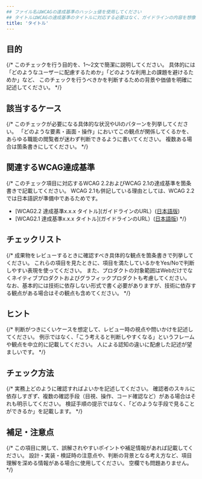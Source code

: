 ```yaml
---
## ファイル名はWCAGの達成基準のハッシュ値を使用してください
## タイトルはWCAGの達成基準のタイトルに対応する必要はなく、ガイドラインの内容を想像しやすいタイトルをつけてください
title: 'タイトル' 
---
```


## 目的

{/* 
このチェックを行う目的を、1〜2文で簡潔に説明してください。
具体的には「どのようなユーザーに配慮するためか」「どのような利用上の課題を避けるためか」など、
このチェックを行うべきかを判断するための背景や価値を明確に記述してください。
*/}

## 該当するケース

{/* 
このチェックが必要になる具体的な状況やUIのパターンを列挙してください。
「どのような要素・画面・操作」においてこの観点が関係してくるかを、あらゆる職能の閲覧者が迷わず判断できるように書いてください。
複数ある場合は箇条書きにしてください。
*/}

## 関連するWCAG達成基準

{/* 
このチェック項目に対応するWCAG 2.2およびWCAG 2.1の達成基準を箇条書きで記載してください。
WCAG 2.1も併記している理由としては、WCAG 2.2では日本語訳が準備中であるためです。
- [WCAG2.2 達成基準x.x.x タイトル](ガイドラインのURL）([日本語版](日本語ガイドラインのURL))
- [WCAG2.1 達成基準x.x.x タイトル](ガイドラインのURL）([日本語版](日本語ガイドラインのURL))
*/}

## チェックリスト

{/* 
成果物をレビューするときに確認すべき具体的な観点を箇条書きで列挙してください。
これらの項目を見たときに、項目を満たしているかをYes/Noで判断しやすい表現を使ってください。
また、プロダクトの対象範囲はWebだけでなくネイティブプロダクトおよびグラフィックプロダクトも考慮してください。
なお、基本的には技術に依存しない形式で書く必要がありますが、技術に依存する観点がある場合はその観点も含めてください。
*/}

## ヒント

{/* 
判断がつきにくいケースを想定して、レビュー時の視点や問いかけを記述してください。
例示ではなく、「こう考えると判断しやすくなる」というフレームや観点を中立的に記載してください。
人による認知の違いに配慮した記述が望ましいです。
*/}

## チェック方法

{/* 
実務上どのように確認すればよいかを記述してください。
確認者のスキルに依存しすぎず、複数の確認手段（目視、操作、コード確認など）がある場合はそれも明示してください。
検証手順の提示ではなく、「どのような手段で見ることができるか」を記載します。
*/}

## 補足・注意点

{/* 
この項目に関して、誤解されやすいポイントや補足情報があれば記載してください。
設計・実装・検証時の注意点や、判断の背景となる考え方など、項目理解を深める情報がある場合に使用してください。
空欄でも問題ありません。
*/}